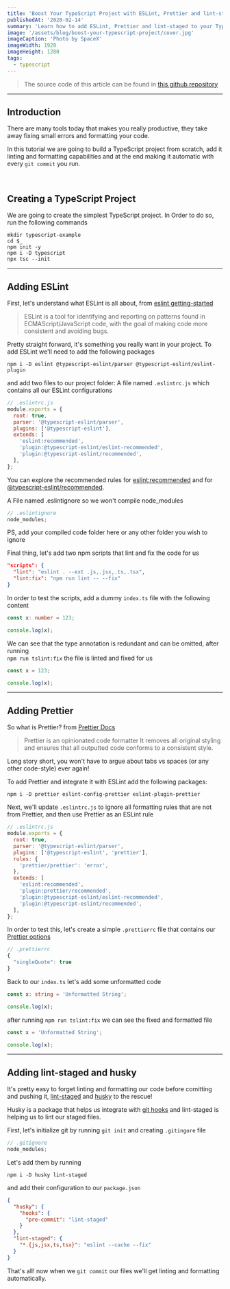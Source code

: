 ```yaml
---
title: 'Boost Your TypeScript Project with ESLint, Prettier and lint-staged'
publishedAt: '2020-02-14'
summary: 'Learn how to add ESLint, Prettier and lint-staged to your TypeScript project in order to maximize your productivity'
image: '/assets/blog/boost-your-typescript-project/cover.jpg'
imageCaption: 'Photo by SpaceX'
imageWidth: 1920
imageHeight: 1280
tags:
  - typescript
---
```


> The source code of this article can be found in [this github repository](https://github.com/talohana/typescript-linting-example)

---

## Introduction

There are many tools today that makes you really productive, they take away fixing small errors and formatting your code.

In this tutorial we are going to build a TypeScript project from scratch, add it linting and formatting capabilities
and at the end making it automatic with every `git commit` you run.

<br />

## Creating a TypeScript Project

We are going to create the simplest TypeScript project. In Order to do so, run the following commands

```shell
mkdir typescript-example
cd $_
npm init -y
npm i -D typescript
npx tsc --init
```

---

## Adding ESLint

First, let's understand what ESLint is all about, from [eslint getting-started](https://eslint.org/docs/user-guide/getting-started)

> ESLint is a tool for identifying and reporting on patterns found in
> ECMAScript/JavaScript code, with the goal of making code more consistent and avoiding bugs.

Pretty straight forward, it's something you really want in your project.
To add ESLint we'll need to add the following packages

```shell
npm i -D eslint @typescript-eslint/parser @typescript-eslint/eslint-plugin
```

and add two files to our project folder:
A file named `.eslintrc.js` which contains all our ESLint configurations

```js
// .eslintrc.js
module.exports = {
  root: true,
  parser: '@typescript-eslint/parser',
  plugins: ['@typescript-eslint'],
  extends: [
    'eslint:recommended',
    'plugin:@typescript-eslint/eslint-recommended',
    'plugin:@typescript-eslint/recommended',
  ],
};
```

You can explore the recommended rules for
[eslint:recommended](https://github.com/typescript-eslint/typescript-eslint/tree/master/packages/eslint-plugin)
and for
[@typescript-eslint/recommended](https://eslint.org/docs/rules/).

A File named .eslintignore so we won't compile node_modules

```js
// .eslintignore
node_modules;
```

PS, add your compiled code folder here or any other folder you wish to ignore

Final thing, let's add two npm scripts that lint and fix the code for us

```json
"scripts": {
  "lint": "eslint . --ext .js,.jsx,.ts,.tsx",
  "lint:fix": "npm run lint -- --fix"
}
```

In order to test the scripts, add a dummy `index.ts` file with the following content

```ts
const x: number = 123;

console.log(x);
```

We can see that the type annotation is redundant and can be omitted, after running  
`npm run tslint:fix` the file is linted and fixed for us

```ts
const x = 123;

console.log(x);
```

---

## Adding Prettier

So what is Prettier? from [Prettier Docs](https://prettier.io/docs/en/index.html)

> Prettier is an opinionated code formatter
> It removes all original styling and ensures that all outputted code conforms to a consistent style.

Long story short, you won't have to argue about tabs vs spaces (or any other code-style) ever again!

To add Prettier and integrate it with ESLint add the following packages:

```shell
npm i -D prettier eslint-config-prettier eslint-plugin-prettier
```

Next, we'll update `.eslintrc.js` to ignore all formatting rules that are not from Prettier, and then use Prettier as an ESLint rule

```js
// .eslintrc.js
module.exports = {
  root: true,
  parser: '@typescript-eslint/parser',
  plugins: ['@typescript-eslint', 'prettier'],
  rules: {
    'prettier/prettier': 'error',
  },
  extends: [
    'eslint:recommended',
    'plugin:prettier/recommended',
    'plugin:@typescript-eslint/eslint-recommended',
    'plugin:@typescript-eslint/recommended',
  ],
};
```

In order to test this, let's create a simple `.prettierrc` file that contains our [Prettier options](https://prettier.io/docs/en/options.html)

```js
// .prettierrc
{
  "singleQuote": true
}
```

Back to our `index.ts` let's add some unformatted code

```ts
const x: string = 'Unformatted String';

console.log(x);
```

after running `npm run tslint:fix` we can see the fixed and formatted file

```ts
const x = 'Unformatted String';

console.log(x);
```

---

## Adding lint-staged and husky

It's pretty easy to forget linting and formatting our code before comitting and pushing it, [lint-staged](https://github.com/okonet/lint-staged) and [husky](https://github.com/typicode/husky) to the rescue!

Husky is a package that helps us integrate with [git hooks](https://git-scm.com/book/en/v2/Customizing-Git-Git-Hooks) and lint-staged is helping us to lint our staged files.

First, let's initialize git by running `git init` and creating `.gitingore` file

```js
// .gitignore
node_modules;
```

Let's add them by running

```shell
npm i -D husky lint-staged
```

and add their configuration to our `package.json`

```json
{
  "husky": {
    "hooks": {
      "pre-commit": "lint-staged"
    }
  },
  "lint-staged": {
    "*.{js,jsx,ts,tsx}": "eslint --cache --fix"
  }
}
```

That's all! now when we `git commit` our files we'll get linting and formatting automatically.
